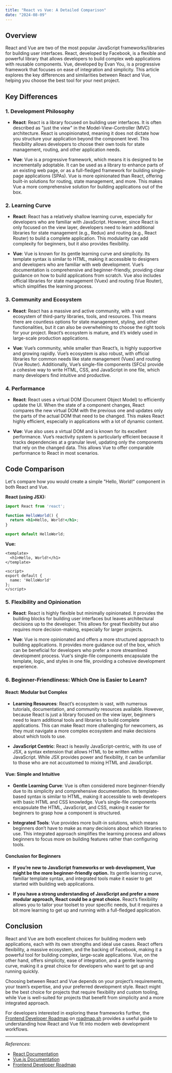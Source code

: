 ```yaml
---
title: "React vs Vue: A Detailed Comparison"
date: "2024-08-09"
---
```


## Overview

React and Vue are two of the most popular JavaScript frameworks/libraries for building user interfaces. React, developed by Facebook, is a flexible and powerful library that allows developers to build complex web applications with reusable components. Vue, developed by Evan You, is a progressive framework that focuses on ease of integration and simplicity. This article explores the key differences and similarities between React and Vue, helping you choose the best tool for your next project.

## Key Differences

### 1. **Development Philosophy**

- **React**: React is a library focused on building user interfaces. It is often described as "just the view" in the Model-View-Controller (MVC) architecture. React is unopinionated, meaning it does not dictate how you structure your application beyond the component level. This flexibility allows developers to choose their own tools for state management, routing, and other application needs.

- **Vue**: Vue is a progressive framework, which means it is designed to be incrementally adoptable. It can be used as a library to enhance parts of an existing web page, or as a full-fledged framework for building single-page applications (SPAs). Vue is more opinionated than React, offering built-in solutions for routing, state management, and more. This makes Vue a more comprehensive solution for building applications out of the box.

### 2. **Learning Curve**

- **React**: React has a relatively shallow learning curve, especially for developers who are familiar with JavaScript. However, since React is only focused on the view layer, developers need to learn additional libraries for state management (e.g., Redux) and routing (e.g., React Router) to build a complete application. This modularity can add complexity for beginners, but it also provides flexibility.

- **Vue**: Vue is known for its gentle learning curve and simplicity. Its template syntax is similar to HTML, making it accessible to designers and developers who are familiar with web development. Vue’s documentation is comprehensive and beginner-friendly, providing clear guidance on how to build applications from scratch. Vue also includes official libraries for state management (Vuex) and routing (Vue Router), which simplifies the learning process.

### 3. **Community and Ecosystem**

- **React**: React has a massive and active community, with a vast ecosystem of third-party libraries, tools, and resources. This means there are countless options for state management, styling, and other functionalities, but it can also be overwhelming to choose the right tools for your project. React’s ecosystem is mature, and it’s widely used in large-scale production applications.

- **Vue**: Vue’s community, while smaller than React’s, is highly supportive and growing rapidly. Vue’s ecosystem is also robust, with official libraries for common needs like state management (Vuex) and routing (Vue Router). Additionally, Vue’s single-file components (SFCs) provide a cohesive way to write HTML, CSS, and JavaScript in one file, which many developers find intuitive and productive.

### 4. **Performance**

- **React**: React uses a virtual DOM (Document Object Model) to efficiently update the UI. When the state of a component changes, React compares the new virtual DOM with the previous one and updates only the parts of the actual DOM that need to be changed. This makes React highly efficient, especially in applications with a lot of dynamic content.

- **Vue**: Vue also uses a virtual DOM and is known for its excellent performance. Vue’s reactivity system is particularly efficient because it tracks dependencies at a granular level, updating only the components that rely on the changed data. This allows Vue to offer comparable performance to React in most scenarios.

## Code Comparison

Let's compare how you would create a simple "Hello, World!" component in both React and Vue.

**React (using JSX):**

```jsx
import React from 'react';

function HelloWorld() {
  return <h1>Hello, World!</h1>;
}

export default HelloWorld;
```

**Vue:**

```vue
<template>
  <h1>Hello, World!</h1>
</template>

<script>
export default {
  name: 'HelloWorld'
};
</script>
```

### 5. **Flexibility and Opinionation**

- **React**: React is highly flexible but minimally opinionated. It provides the building blocks for building user interfaces but leaves architectural decisions up to the developer. This allows for great flexibility but also requires more decision-making, especially for larger projects.

- **Vue**: Vue is more opinionated and offers a more structured approach to building applications. It provides more guidance out of the box, which can be beneficial for developers who prefer a more streamlined development process. Vue's single-file components encapsulate the template, logic, and styles in one file, providing a cohesive development experience.

### 6. **Beginner-Friendliness: Which One is Easier to Learn?**

#### React: Modular but Complex

- **Learning Resources**: React’s ecosystem is vast, with numerous tutorials, documentation, and community resources available. However, because React is just a library focused on the view layer, beginners need to learn additional tools and libraries to build complete applications. This can make React more challenging for newcomers, as they must navigate a more complex ecosystem and make decisions about which tools to use.

- **JavaScript Centric**: React is heavily JavaScript-centric, with its use of JSX, a syntax extension that allows HTML to be written within JavaScript. While JSX provides power and flexibility, it can be unfamiliar to those who are not accustomed to mixing HTML and JavaScript.

#### Vue: Simple and Intuitive

- **Gentle Learning Curve**: Vue is often considered more beginner-friendly due to its simplicity and comprehensive documentation. Its template-based syntax is similar to HTML, making it accessible to web developers with basic HTML and CSS knowledge. Vue’s single-file components encapsulate the HTML, JavaScript, and CSS, making it easier for beginners to grasp how a component is structured.

- **Integrated Tools**: Vue provides more built-in solutions, which means beginners don’t have to make as many decisions about which libraries to use. This integrated approach simplifies the learning process and allows beginners to focus more on building features rather than configuring tools.

#### Conclusion for Beginners

- **If you’re new to JavaScript frameworks or web development, Vue might be the more beginner-friendly option.** Its gentle learning curve, familiar template syntax, and integrated tools make it easier to get started with building web applications.

- **If you have a strong understanding of JavaScript and prefer a more modular approach, React could be a great choice.** React’s flexibility allows you to tailor your toolset to your specific needs, but it requires a bit more learning to get up and running with a full-fledged application.

## Conclusion

React and Vue are both excellent choices for building modern web applications, each with its own strengths and ideal use cases. React offers flexibility, a massive ecosystem, and the backing of Facebook, making it a powerful tool for building complex, large-scale applications. Vue, on the other hand, offers simplicity, ease of integration, and a gentle learning curve, making it a great choice for developers who want to get up and running quickly.

Choosing between React and Vue depends on your project’s requirements, your team’s expertise, and your preferred development style. React might be the best choice for projects that require flexibility and custom tooling, while Vue is well-suited for projects that benefit from simplicity and a more integrated approach.

For developers interested in exploring these frameworks further, the [Frontend Developer Roadmap](https://roadmap.sh/frontend) on [roadmap.sh](https://roadmap.sh) provides a useful guide to understanding how React and Vue fit into modern web development workflows.

---

*References*:
- [React Documentation](https://reactjs.org/docs/getting-started.html)
- [Vue.js Documentation](https://vuejs.org/v2/guide/)
- [Frontend Developer Roadmap](https://roadmap.sh/frontend)